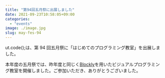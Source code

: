 ```yaml
---
title: "第94回五月祭に出展しました"
date: 2021-09-23T10:58:05+09:00
categories:
  - "events"
image: ./image.jpg
slug: may-fes-94
---
```


ut.code();は、第 94 回五月祭に「はじめてのプログラミング教室」を出展しました。

本年度の五月祭では、昨年度と同じく[Blockly](https://developers.google.com/blockly)を用いたビジュアルプログラミング教室を開催しました。ご参加いただき、ありがとうございました。

